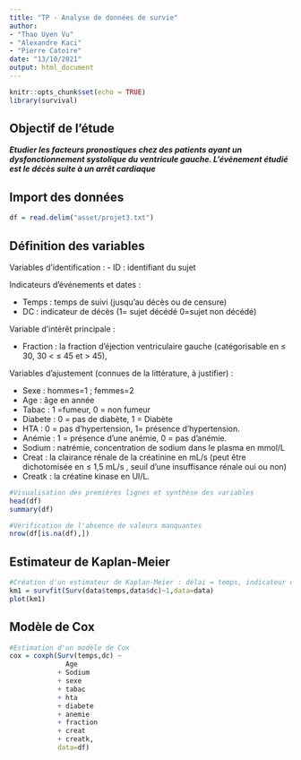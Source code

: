 ```yaml
---
title: "TP - Analyse de données de survie"
author: 
- "Thao Uyen Vu"
- "Alexandre Kaci"
- "Pierre Catoire"
date: "13/10/2021"
output: html_document
---
```


```r
knitr::opts_chunk$set(echo = TRUE)
library(survival)
```

## Objectif de l'étude

***Etudier les facteurs pronostiques chez des patients ayant un dysfonctionnement systolique du ventricule gauche. L'évènement étudié est le décès suite à un arrêt cardiaque***

## Import des données

```r
df = read.delim("asset/projet3.txt")
```

## Définition des variables

Variables d'identification :
- ID : identifiant du sujet

Indicateurs d'événements et dates :

- Temps : temps de suivi (jusqu’au décès ou de censure) 
- DC : indicateur de décès (1= sujet décédé 0=sujet non décédé) 

Variable d'intérêt principale :

- Fraction : la fraction d'éjection ventriculaire gauche (catégorisable en  ≤ 30, 30 < ≤ 45 et > 45),

Variables d'ajustement (connues de la littérature, à justifier) :

- Sexe : hommes=1 ; femmes=2
- Age : âge en année
- Tabac : 1 =fumeur, 0 = non fumeur
- Diabete : 0 =  pas de diabète, 1  = Diabète
- HTA : 0 = pas d’hypertension, 1= présence d’hypertension. 
- Anémie : 1 = présence d’une anémie, 0 = pas d’anémie.
- Sodium : natrémie, concentration de sodium dans le plasma en mmol/L
- Creat : la clairance rénale de la créatinine en mL/s (peut être dichotomisée en ≤ 1,5 mL/s , seuil d’une insuffisance rénale oui ou non)
- Creatk : la créatine kinase en UI/L.
  
```r
#Visualisation des premières lignes et synthèse des variables
head(df)
summary(df)

#Vérification de l'absence de valeurs manquantes
nrow(df[is.na(df),])
```

## Estimateur de Kaplan-Meier

```r
#Création d'un estimateur de Kaplan-Meier : délai = temps, indicateur d'événement = décès
km1 = survfit(Surv(data$temps,data$dc)~1,data=data)
plot(km1)
```

## Modèle de Cox

```r
#Estimation d'un modèle de Cox
cox = coxph(Surv(temps,dc) ~
              Age
            + Sodium
            + sexe
            + tabac
            + hta
            + diabete
            + anemie
            + fraction
            + creat
            + creatk,
            data=df)
 ```
